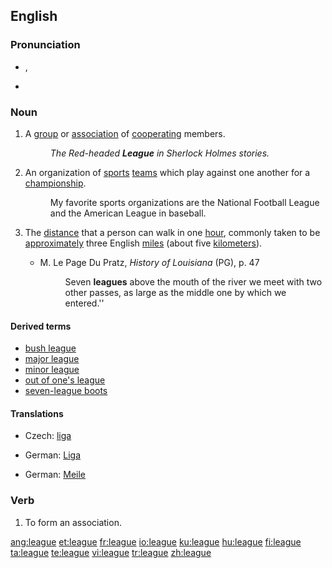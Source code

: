==English==
{{wikipedia}}

===Pronunciation===
* {{IPA|liːɡ}}, {{SAMPA|/li:g/}}
* {{rhymes|iːɡ}}

===Noun===
{{en-noun}}

# A [[group]] or [[association]] of [[cooperate|cooperating]] members.
#: ''The Red-headed '''League''' in Sherlock Holmes stories.''
# An organization of [[sports]] [[team]]s which play against one another for a [[championship]].
#: My favorite sports organizations are the National Football League and the American League in baseball.
# {{context|[[measurement]]}} The [[distance]] that a person can walk in one [[hour]], commonly taken to be [[approximately]] three English [[mile]]s (about five [[kilometer]]s).
#* M. Le Page Du Pratz, ''History of Louisiana'' (PG), p. 47
#*:Seven '''leagues''' above the mouth of the river we meet with two other passes, as large as the middle one by which we entered.''

====Derived terms====
* [[bush league]]
* [[major league]]
* [[minor league]]
* [[out of one's league]]
* [[seven-league boots]]

====Translations====
{{trans-top|organization of sports teams}}
* Czech: [[liga]] {{f}}
{{trans-mid}}
* German: [[Liga]] {{f}}
{{trans-bottom}}

{{trans-top|distance}}
* German: [[Meile]] {{f}}
{{trans-mid}}
{{trans-bottom}}

===Verb===
{{en-verb|leagu|es}}

# To form an association.

[[ang:league]]
[[et:league]]
[[fr:league]]
[[io:league]]
[[ku:league]]
[[hu:league]]
[[fi:league]]
[[ta:league]]
[[te:league]]
[[vi:league]]
[[tr:league]]
[[zh:league]]